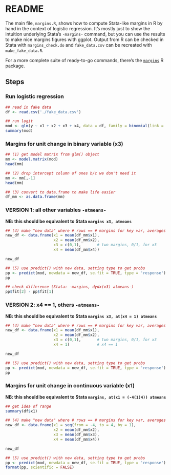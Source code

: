 # README

The main file, `margins.R`, shows how to compute Stata-like margins in
R by hand in the context of logistic regression. It's mostly just to
show the intuition underlying Stata's `-margins-` command, but you
can use the results to make nice margins figures with ggplot. Output
from R can be checked in Stata with `margins_check.do` and
`fake_data.csv` can be recreated with `make_fake_data.R`.

For a more complete suite of ready-to-go commands, there's the
[`margins`](https://cran.r-project.org/web/packages/margins/vignettes/Introduction.html)
R package.

## Steps

### Run logistic regression

```r
## read in fake data
df <- read.csv('./fake_data.csv')

## run logit
mod <- glm(y ~ x1 + x2 + x3 + x4, data = df, family = binomial(link = 'logit'))
summary(mod)
```

### Margins for unit change in binary variable (x3)

```r
## (1) get model matrix from glm() object
mm <- model.matrix(mod)
head(mm)

## (2) drop intercept column of ones b/c we don't need it
mm <- mm[,-1]
head(mm)

## (3) convert to data.frame to make life easier
df_mm <- as.data.frame(mm)
```

### VERSION 1: all other variables `-atmeans-`
**NB: this should be equivalent to Stata `margins x3, atmeans`**

```r
## (4) make "new data" where # rows == # margins for key var, averages elsewhere
new_df <- data.frame(x1 = mean(df_mm$x1),
                     x2 = mean(df_mm$x2),
                     x3 = c(0,1),       # two margins, 0/1, for x3
                     x4 = mean(df_mm$x4))

new_df

## (5) use predict() with new data, setting type to get probs
pp <- predict(mod, newdata = new_df, se.fit = TRUE, type = 'response')
pp

## check difference (Stata: -margins, dydx(x3) atmeans-)
pp$fit[2] - pp$fit[1]
```

### VERSION 2: x4 == 1, others `-atmeans-`
**NB: this should be equivalent to Stata `margins x3, at(x4 = 1) atmeans`**

```r
## (4) make "new data" where # rows == # margins for key var, averages elsewhere
new_df <- data.frame(x1 = mean(df_mm$x1),
                     x2 = mean(df_mm$x2),
                     x3 = c(0,1),       # two margins, 0/1, for x3
                     x4 = 1)            # x4 == 1

new_df

## (5) use predict() with new data, setting type to get probs
pp <- predict(mod, newdata = new_df, se.fit = TRUE, type = 'response')
pp
```

### Margins for unit change in continuous variable (x1)
**NB: this should be equivalent to Stata `margins, at(x1 = (-4(1)4)) atmeans`**

```r
## get idea of range
summary(df$x1)

## (4) make "new data" where # rows == # margins for key var, averages elsewhere
new_df <- data.frame(x1 = seq(from = -4, to = 4, by = 1),
                     x2 = mean(df_mm$x2),
                     x3 = mean(df_mm$x3),
                     x4 = mean(df_mm$x4))

new_df

## (5) use predict() with new data, setting type to get probs
pp <- predict(mod, newdata = new_df, se.fit = TRUE, type = 'response')
format(pp, scientific = FALSE)
```